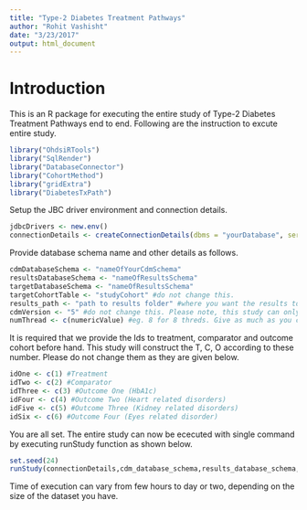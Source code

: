 ```yaml
---
title: "Type-2 Diabetes Treatment Pathways"
author: "Rohit Vashisht"
date: "3/23/2017"
output: html_document
---
```


Introduction
============
This is an R package for executing the entire study of Type-2 Diabetes Treatment Pathways end to end. Following are the instruction to excute entire study. 

```r
library("OhdsiRTools")
library("SqlRender")
library("DatabaseConnector")
library("CohortMethod")
library("gridExtra")
library("DiabetesTxPath")
```
Setup the JBC driver environment and connection details.
```r
jdbcDrivers <- new.env()
connectionDetails <- createConnectionDetails(dbms = "yourDatabase", server = "yourServer",user = "yourUserName", password = "yourPassword",port = "yourPort")
```
Provide database schema name and other details as follows.

```r
cdmDatabaseSchema <- "nameOfYourCdmSchema"
resultsDatabaseSchema <- "nameOfResultsSchema"
targetDatabaseSchema <- "nameOfResultsSchema"
targetCohortTable <- "studyCohort" #do not change this.
results_path <- "path to results folder" #where you want the results to be saved.
cdmVersion <- "5" #do not change this. Please note, this study can only be executed on CDMV5
numThread <- c(numericValue) #eg. 8 for 8 threds. Give as much as you can :) 
```
It is required that we provide the Ids to treatment, comparator and outcome cohort before hand. This study will construct the T, C, O according to these number. Please do not change them as they are given below.

```r
idOne <- c(1) #Treatment
idTwo <- c(2) #Comparator
idThree <- c(3) #Outcome One (HbA1c)
idFour <- c(4) #Outcome Two (Heart related disorders)
idFive <- c(5) #Outcome Three (Kidney related disorders)
idSix <- c(6) #Outcome Four (Eyes related disorder)
```
You are all set. The entire study can now be ececuted with single command by executing runStudy function as shown below.

```r
set.seed(24)
runStudy(connectionDetails,cdm_database_schema,results_database_schema,target_database_schema,target_cohort_table,numThread,idOne, idTwo, idThree, idFour, idFive, idSix)
```

Time of execution can vary from few hours to day or two, depending on the size of the dataset you have. 

